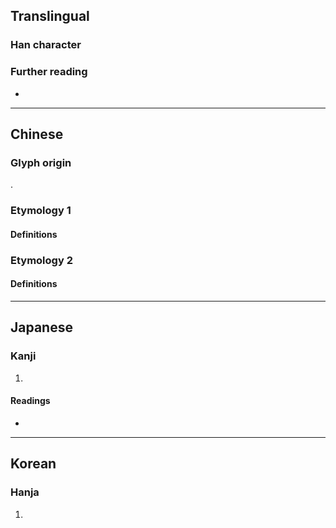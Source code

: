 {{character info}}
==Translingual==

===Han character===
{{Han char|rn=32|rad=土|as=08|sn=11|four=47177|canj=GNHX|ids=⿰土臽}}

===Further reading===
* {{Han ref|kx=0231.040|dkj=05186|dj=0467.080|hdz=10456.030|uh=57F3|ud=22515|bh=D4B9|bd=54457}}

----

==Chinese==

===Glyph origin===
{{Han etym}}
{{Han compound|土|臽|ls=psc|c1=s|t1=soil|c2=p}}.

===Etymology 1===

====Definitions====
{{zh-see|坎|v}}

===Etymology 2===

====Definitions====
{{zh-see|陷|v}}

----

==Japanese==

===Kanji===
{{ja-kanji|grade=|rs=土08}}

# {{rfdef|ja|sort=土08}}

====Readings====
* {{ja-readings|on=かん}}

----

==Korean==

===Hanja===
{{ko-hanja|감}}

# {{rfdef|ko|sort=土08}}
